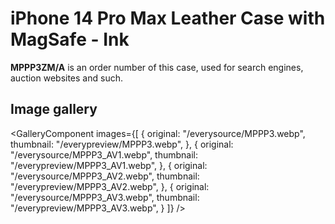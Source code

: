 
# iPhone 14 Pro Max Leather Case with MagSafe - Ink

<Callout type='info' emoji='👉🏻'>**MPPP3ZM/A** is an order number of this case, used for search engines, auction websites and such.</Callout>

## Image gallery

<GalleryComponent
    images={[
      {
        original: "/everysource/MPPP3.webp",
        thumbnail: "/everypreview/MPPP3.webp",
      },
      {
        original: "/everysource/MPPP3_AV1.webp",
        thumbnail: "/everypreview/MPPP3_AV1.webp",
      },
      {
        original: "/everysource/MPPP3_AV2.webp",
        thumbnail: "/everypreview/MPPP3_AV2.webp",
      },
      {
        original: "/everysource/MPPP3_AV3.webp",
        thumbnail: "/everypreview/MPPP3_AV3.webp",
      }
    ]}
  />
